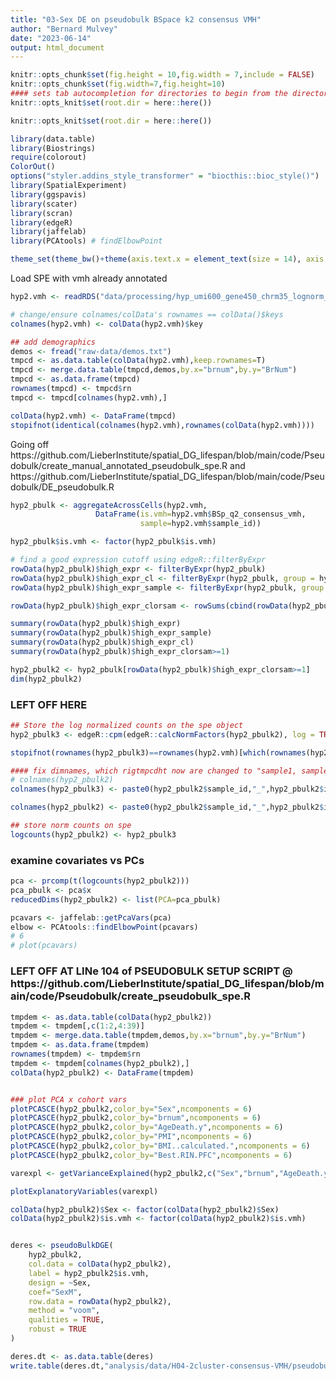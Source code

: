 ```yaml
---
title: "03-Sex DE on pseudobulk BSpace k2 consensus VMH"
author: "Bernard Mulvey"
date: "2023-06-14"
output: html_document
---
```


```r
knitr::opts_chunk$set(fig.height = 10,fig.width = 7,include = FALSE)
knitr::opts_chunk$set(fig.width=7,fig.height=10)
#### sets tab autocompletion for directories to begin from the directory containing the .Rproj session, instead of the script's directory if different
knitr::opts_knit$set(root.dir = here::here())

knitr::opts_knit$set(root.dir = here::here())

library(data.table)
library(Biostrings)
require(colorout)
ColorOut()
options("styler.addins_style_transformer" = "biocthis::bioc_style()")
library(SpatialExperiment)
library(ggspavis)
library(scater)
library(scran)
library(edgeR)
library(jaffelab)
library(PCAtools) # findElbowPoint

theme_set(theme_bw()+theme(axis.text.x = element_text(size = 14), axis.title.x = element_text(size = 16), axis.text.y = element_text(size = 14), axis.title.y = element_text(size =16), plot.title = element_text(size = 20,hjust=0.5), strip.text = element_text(size=18), legend.text = element_text(size=10), legend.title = element_text(size=11,hjust=0.5)))
```


Load SPE with vmh already annotated
```r
hyp2.vmh <- readRDS("data/processing/hyp_umi600_gene450_chrm35_lognorm_061323_HarmonyBSpc-q2VMH_rowname-key.RDS") 

# change/ensure colnames/colData's rownames == colData()$keys
colnames(hyp2.vmh) <- colData(hyp2.vmh)$key

## add demographics
demos <- fread("raw-data/demos.txt")
tmpcd <- as.data.table(colData(hyp2.vmh),keep.rownames=T)
tmpcd <- merge.data.table(tmpcd,demos,by.x="brnum",by.y="BrNum")
tmpcd <- as.data.frame(tmpcd)
rownames(tmpcd) <- tmpcd$rn
tmpcd <- tmpcd[colnames(hyp2.vmh),]

colData(hyp2.vmh) <- DataFrame(tmpcd) 
stopifnot(identical(colnames(hyp2.vmh),rownames(colData(hyp2.vmh))))
```


Going off https://github.com/LieberInstitute/spatial_DG_lifespan/blob/main/code/Pseudobulk/create_manual_annotated_pseudobulk_spe.R and https://github.com/LieberInstitute/spatial_DG_lifespan/blob/main/code/Pseudobulk/DE_pseudobulk.R
```r
hyp2_pbulk <- aggregateAcrossCells(hyp2.vmh,
                   DataFrame(is.vmh=hyp2.vmh$BSp_q2_consensus_vmh,
                             sample=hyp2.vmh$sample_id))

hyp2_pbulk$is.vmh <- factor(hyp2_pbulk$is.vmh)

# find a good expression cutoff using edgeR::filterByExpr
rowData(hyp2_pbulk)$high_expr <- filterByExpr(hyp2_pbulk)
rowData(hyp2_pbulk)$high_expr_cl <- filterByExpr(hyp2_pbulk, group = hyp2_pbulk$is.vmh)
rowData(hyp2_pbulk)$high_expr_sample <- filterByExpr(hyp2_pbulk, group = hyp2_pbulk$sample)

rowData(hyp2_pbulk)$high_expr_clorsam <- rowSums(cbind(rowData(hyp2_pbulk)$high_expr_sample,rowData(hyp2_pbulk)$high_expr_cl))

summary(rowData(hyp2_pbulk)$high_expr)
summary(rowData(hyp2_pbulk)$high_expr_sample)
summary(rowData(hyp2_pbulk)$high_expr_cl)
summary(rowData(hyp2_pbulk)$high_expr_clorsam>=1)

hyp2_pbulk2 <- hyp2_pbulk[rowData(hyp2_pbulk)$high_expr_clorsam>=1]
dim(hyp2_pbulk2)
```


### LEFT OFF HERE
```r
## Store the log normalized counts on the spe object
hyp2_pbulk3 <- edgeR::cpm(edgeR::calcNormFactors(hyp2_pbulk2), log = TRUE, prior.count = 0.1)

stopifnot(rownames(hyp2_pbulk3)==rownames(hyp2.vmh)[which(rownames(hyp2.vmh) %in% rownames(hyp2_pbulk3))])

#### fix dimnames, which rigtmpcdht now are changed to "sample1, sample2...":
# colnames(hyp2_pbulk2)
colnames(hyp2_pbulk3) <- paste0(hyp2_pbulk2$sample_id,"_",hyp2_pbulk2$is.vmh)

colnames(hyp2_pbulk2) <- paste0(hyp2_pbulk2$sample_id,"_",hyp2_pbulk2$is.vmh)

## store norm counts on spe
logcounts(hyp2_pbulk2) <- hyp2_pbulk3
```

### examine covariates vs PCs
```r
pca <- prcomp(t(logcounts(hyp2_pbulk2)))
pca_pbulk <- pca$x
reducedDims(hyp2_pbulk2) <- list(PCA=pca_pbulk)

pcavars <- jaffelab::getPcaVars(pca)
elbow <- PCAtools::findElbowPoint(pcavars)
# 6
# plot(pcavars)


```


### LEFT OFF AT LINe 104 of PSEUDOBULK SETUP SCRIPT @ https://github.com/LieberInstitute/spatial_DG_lifespan/blob/main/code/Pseudobulk/create_pseudobulk_spe.R
```r
tmpdem <- as.data.table(colData(hyp2_pbulk2))
tmpdem <- tmpdem[,c(1:2,4:39)]
tmpdem <- merge.data.table(tmpdem,demos,by.x="brnum",by.y="BrNum")
tmpdem <- as.data.frame(tmpdem)
rownames(tmpdem) <- tmpdem$rn
tmpdem <- tmpdem[colnames(hyp2_pbulk2),]
colData(hyp2_pbulk2) <- DataFrame(tmpdem)


### plot PCA x cohort vars
plotPCASCE(hyp2_pbulk2,color_by="Sex",ncomponents = 6)
plotPCASCE(hyp2_pbulk2,color_by="brnum",ncomponents = 6)
plotPCASCE(hyp2_pbulk2,color_by="AgeDeath.y",ncomponents = 6)
plotPCASCE(hyp2_pbulk2,color_by="PMI",ncomponents = 6)
plotPCASCE(hyp2_pbulk2,color_by="BMI..calculated.",ncomponents = 6)
plotPCASCE(hyp2_pbulk2,color_by="Best.RIN.PFC",ncomponents = 6)

varexpl <- getVarianceExplained(hyp2_pbulk2,c("Sex","brnum","AgeDeath.y","PMI","BMI..calculated.","sample_id"))

plotExplanatoryVariables(varexpl)

```


```r
colData(hyp2_pbulk2)$Sex <- factor(colData(hyp2_pbulk2)$Sex)
colData(hyp2_pbulk2)$is.vmh <- factor(colData(hyp2_pbulk2)$is.vmh)


deres <- pseudoBulkDGE(
    hyp2_pbulk2,
    col.data = colData(hyp2_pbulk2),
    label = hyp2_pbulk2$is.vmh,
    design = ~Sex,
    coef="SexM",
    row.data = rowData(hyp2_pbulk2),
    method = "voom",
    qualities = TRUE,
    robust = TRUE
)

deres.dt <- as.data.table(deres)
write.table(deres.dt,"analysis/data/H04-2cluster-consensus-VMH/pseudobulk-SEX-DE_Bspace-VMH-nonvmh-clusters.txt",sep='\t',quote=F,row.names=F,col.names=T)
```
